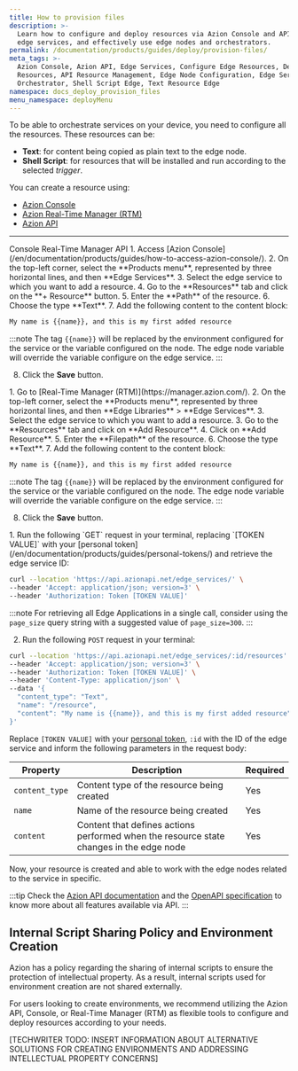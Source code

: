 ```yaml
---
title: How to provision files
description: >-
  Learn how to configure and deploy resources via Azion Console and API, manage
  edge services, and effectively use edge nodes and orchestrators.
permalink: /documentation/products/guides/deploy/provision-files/
meta_tags: >-
  Azion Console, Azion API, Edge Services, Configure Edge Resources, Deploy Edge
  Resources, API Resource Management, Edge Node Configuration, Edge Service
  Orchestrator, Shell Script Edge, Text Resource Edge
namespace: docs_deploy_provision_files
menu_namespace: deployMenu
---
```



<InterfaceNote />

To be able to orchestrate services on your device, you need to configure all the resources. These resources can be: 

- **Text**: for content being copied as plain text to the edge node.
- **Shell Script**: for resources that will be installed and run according to the selected *trigger*.

You can create a resource using:

- [Azion Console](/en/documentation/products/guides/how-to-access-azion-console/)
- [Azion Real-Time Manager (RTM)](https://manager.azion.com/)
- [Azion API](https://api.azion.com/)

---

<Tabs client:visible>
    <Fragment slot="tab.console">Console</Fragment>
    <Fragment slot="tab.rtm">Real-Time Manager</Fragment>
    <Fragment slot="tab.api">API</Fragment>

<Fragment slot="panel.console">
1. Access [Azion Console](/en/documentation/products/guides/how-to-access-azion-console/).
2. On the top-left corner, select the **Products menu**, represented by three horizontal lines, and then **Edge Services**.
3. Select the edge service to which you want to add a resource.
4. Go to the **Resources** tab and click on the **+ Resource** button.
5. Enter the **Path** of the resource.
6. Choose the type **Text**.
7. Add the following content to the content block: 

```bash
My name is {{name}}, and this is my first added resource
```

:::note 
The tag `{{name}}` will be replaced by the environment configured for the service or the variable configured on the node. The edge node variable will override the variable configure on the edge service.
:::

8. Click the **Save** button.
</Fragment>

<Fragment slot="panel.rtm">
1. Go to [Real-Time Manager (RTM)](https://manager.azion.com/).
2. On the top-left corner, select the **Products menu**, represented by three horizontal lines, and then **Edge Libraries** > **Edge Services**.
3. Select the edge service to which you want to add a resource.
3. Go to the **Resources** tab and click on **Add Resource**.
4. Click on **Add Resource**.
5. Enter the **Filepath** of the resource.
6. Choose the type **Text**.
7. Add the following content to the content block: 

```bash
My name is {{name}}, and this is my first added resource
```

:::note 
The tag `{{name}}` will be replaced by the environment configured for the service or the variable configured on the node. The edge node variable will override the variable configure on the edge service.
:::

8. Click the **Save** button.
</Fragment>

<Fragment slot="panel.api">
1. Run the following `GET` request in your terminal, replacing `[TOKEN VALUE]` with your [personal token](/en/documentation/products/guides/personal-tokens/) and retrieve the edge service ID:

```bash 
curl --location 'https://api.azionapi.net/edge_services/' \
--header 'Accept: application/json; version=3' \
--header 'Authorization: Token [TOKEN VALUE]'
```

:::note
For retrieving all Edge Applications in a single call, consider using the `page_size` query string with a suggested value of `page_size=300`.
:::

2. Run the following `POST` request in your terminal:

```bash 
curl --location 'https://api.azionapi.net/edge_services/:id/resources' \
--header 'Accept: application/json; version=3' \
--header 'Authorization: Token [TOKEN VALUE]' \
--header 'Content-Type: application/json' \
--data '{
  "content_type": "Text",
  "name": "/resource",
  "content": "My name is {{name}}, and this is my first added resource"
}'
```

Replace `[TOKEN VALUE]` with your [personal token](/en/documentation/products/guides/personal-tokens/), `:id` with the ID of the edge service and inform the following parameters in the request body:

| Property | Description | Required | 
| - | - | - | 
| `content_type` | Content type of the resource being created | Yes |
| `name` | Name of the resource being created | Yes |
| `content` | Content that defines actions performed when the resource state changes in the edge node | Yes |

Now, your resource is created and able to work with the edge nodes related to the service in specific. 

:::tip
Check the [Azion API documentation](https://api.azion.com/) and the [OpenAPI specification](https://github.com/aziontech/azionapi-openapi/) to know more about all features available via API.
:::
</Fragment>

</Tabs>

## Internal Script Sharing Policy and Environment Creation

Azion has a policy regarding the sharing of internal scripts to ensure the protection of intellectual property. As a result, internal scripts used for environment creation are not shared externally.

For users looking to create environments, we recommend utilizing the Azion API, Console, or Real-Time Manager (RTM) as flexible tools to configure and deploy resources according to your needs.

[TECHWRITER TODO: INSERT INFORMATION ABOUT ALTERNATIVE SOLUTIONS FOR CREATING ENVIRONMENTS AND ADDRESSING INTELLECTUAL PROPERTY CONCERNS]


<LinkButton link="/en/documentation/products/guides/deploy/work-with-variables/" label="Go to Work with Variables Guide" severity="secondary" target="_blank" />